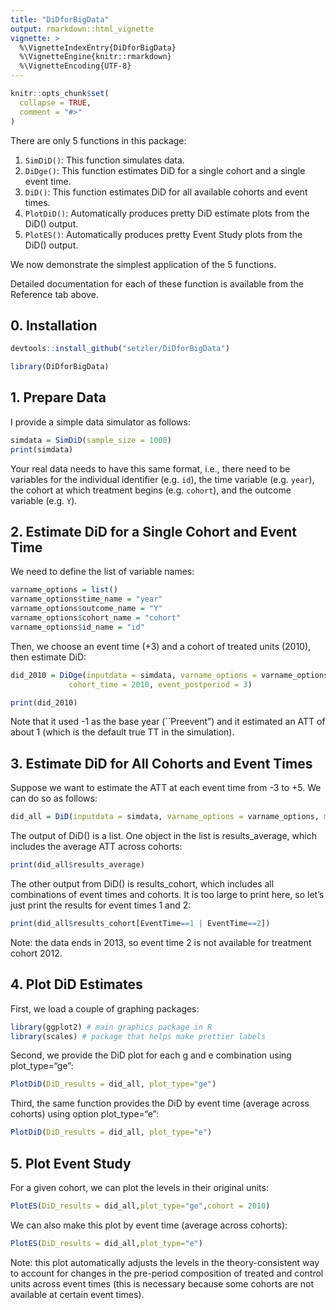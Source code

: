 ```yaml
---
title: "DiDforBigData"
output: rmarkdown::html_vignette
vignette: >
  %\VignetteIndexEntry{DiDforBigData}
  %\VignetteEngine{knitr::rmarkdown}
  %\VignetteEncoding{UTF-8}
---
```


```r
knitr::opts_chunk$set(
  collapse = TRUE,
  comment = "#>"
)
```

There are only 5 functions in this package:

1. `SimDiD()`: This function simulates data.
2. `DiDge()`: This function estimates DiD for a single cohort and a single event time.
3. `DiD()`: This function estimates DiD for all available cohorts and event times.
4. `PlotDiD()`: Automatically produces pretty DiD estimate plots from the DiD() output.
5. `PlotES()`: Automatically produces pretty Event Study plots from the DiD() output.

We now demonstrate the simplest application of the 5 functions.

Detailed documentation for each of these function is available from the Reference tab above.

## 0. Installation


```r
devtools::install_github("setzler/DiDforBigData")
```

```r
library(DiDforBigData)
```


## 1. Prepare Data

I provide a simple data simulator as follows:

```r
simdata = SimDiD(sample_size = 1000)
print(simdata)
```

Your real data needs to have this same format, i.e., there need to be variables for the individual identifier (e.g. `id`), the time variable (e.g. `year`), the cohort at which treatment begins (e.g. `cohort`), and the outcome variable (e.g. `Y`). 

## 2. Estimate DiD for a Single Cohort and Event Time

We need to define the list of variable names:

```r
varname_options = list()
varname_options$time_name = "year"
varname_options$outcome_name = "Y"
varname_options$cohort_name = "cohort"
varname_options$id_name = "id"
```

Then, we choose an event time (+3) and a cohort of treated units (2010), then estimate DiD:

```r
did_2010 = DiDge(inputdata = simdata, varname_options = varname_options, 
             cohort_time = 2010, event_postperiod = 3)

print(did_2010)
```

Note that it used -1 as the base year (``Preevent") and it estimated an ATT of about 1 (which is the default true TT in the simulation).


## 3. Estimate DiD for All Cohorts and Event Times

Suppose we want to estimate the ATT at each event time from -3 to +5. We can do so as follows:

```r
did_all = DiD(inputdata = simdata, varname_options = varname_options, min_event = -3, max_event = 5)
```

The output of DiD() is a list. One object in the list is results_average, which includes the average ATT across cohorts:


```r
print(did_all$results_average)
```


The other output from DiD() is results_cohort, which includes all combinations of event times and cohorts. It is too large to print here, so let's just print the results for event times 1 and 2:

```r
print(did_all$results_cohort[EventTime==1 | EventTime==2])
```

Note: the data ends in 2013, so event time 2 is not available for treatment cohort 2012.


## 4. Plot DiD Estimates

First, we load a couple of graphing packages:

```r
library(ggplot2) # main graphics package in R
library(scales) # package that helps make prettier labels 
```

Second, we provide the DiD plot for each g and e combination using plot_type="ge":

```r
PlotDiD(DiD_results = did_all, plot_type="ge")
```

Third, the same function provides the DiD by event time (average across cohorts) using option plot_type="e":

```r
PlotDiD(DiD_results = did_all, plot_type="e")
```


## 5. Plot Event Study

For a given cohort, we can plot the levels in their original units:

```r
PlotES(DiD_results = did_all,plot_type="ge",cohort = 2010)
```

We can also make this plot by event time (average across cohorts):

```r
PlotES(DiD_results = did_all,plot_type="e")
```

Note: this plot automatically adjusts the levels in the theory-consistent way to account for changes in the pre-period composition of treated and control units across event times (this is necessary because some cohorts are not available at certain event times).



